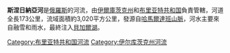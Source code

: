 {{expand|time=2015-07-01T09:21:49+00:00}}
{{unreferenced|time=2015-07-01T09:21:49+00:00}}
'''斯涅日納亞河'''是[[俄羅斯|俄羅斯]]的河流，由[[伊爾庫茨克州|伊爾庫茨克州]]和[[布里亚特共和国|布里亚特共和国]]負責管轄，河道全長173公里，流域面積約3,020平方公里，發源自[[哈馬爾達班山脈|哈馬爾達班山脈]]，河水主要來自融雪和雨水，最終注入[[貝加爾湖|貝加爾湖]]。

{{Russia-geo-stub}}

[[Category:布里亚特共和国河流|Category:布里亚特共和国河流]]
[[Category:伊尔库茨克州河流|Category:伊尔库茨克州河流]]